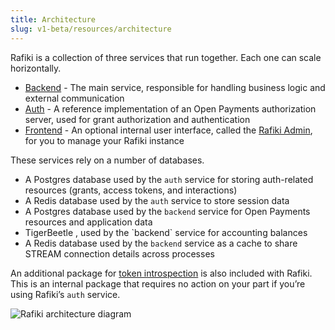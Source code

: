 ```yaml
---
title: Architecture
slug: v1-beta/resources/architecture
---
```



Rafiki is a collection of three services that run together. Each one can scale horizontally.

- [Backend](/v1-beta/integration/deployment/services/backend-service) - The main service, responsible for handling business logic and external communication
- [Auth](/v1-beta/integration/deployment/services/auth-service) - A reference implementation of an Open Payments authorization server, used for grant authorization and authentication
- [Frontend](/v1-beta/integration/deployment/services/frontend-service) - An optional internal user interface, called the [Rafiki Admin](/v1-beta/admin/admin-user-guide), for you to manage your Rafiki instance

These services rely on a number of databases.

- A Postgres database used by the `auth` service for storing auth-related resources (grants, access tokens, and interactions)
- A Redis database used by the `auth` service to store session data
- A Postgres database used by the `backend` service for Open Payments resources and application data
- <LinkOut href='https://github.com/tigerbeetle/tigerbeetle'>
    TigerBeetle
  </LinkOut>
  , used by the `backend` service for accounting balances
- A Redis database used by the `backend` service as a cache to share STREAM connection details across processes

An additional package for [token introspection](/v1-beta/integration/deployment/services/auth-service#token-introspection) is also included with Rafiki. This is an internal package that requires no action on your part if you’re using Rafiki’s `auth` service.

<img
  src='/img/v1-beta/rafiki-architecture.png'
  alt='Rafiki architecture diagram'
/>
